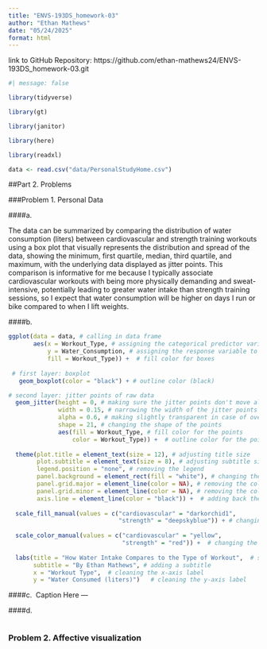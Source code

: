 ```yaml
---
title: "ENVS-193DS_homework-03"
author: "Ethan Mathews"
date: "05/24/2025"
format: html
---
```


link to GitHub Repository: https://github.com/ethan-mathews24/ENVS-193DS_homework-03.git

```r

#| message: false

library(tidyverse)

library(gt)

library(janitor)

library(here)

library(readxl)

data <- read.csv("data/PersonalStudyHome.csv")

```


##Part 2. Problems 

###Problem 1. Personal Data 


####a. 

The data can be summarized by comparing the distribution of water consumption (liters) between cardiovascular and strength training workouts using a box plot that visually represents the distribution and spread of the data, showing the minimum, first quartile, median, third quartile, and maximum, with the underlying data displayed as jitter points. This comparison is informative for me because I typically associate cardiovascular workouts with being more physically demanding and sweat-intensive, potentially leading to greater water intake than strength training sessions, so I expect that water consumption will be higher on days I run or bike compared to when I lift weights.  


####b.
```r

ggplot(data = data, # calling in data frame
       aes(x = Workout_Type, # assigning the categorical predictor variable to the x-axis
           y = Water_Consumption, # assigning the response variable to the y-axis
           fill = Workout_Type)) +  # fill color for boxes
  
 # first layer: boxplot 
   geom_boxplot(color = "black") + # outline color (black)

# second layer: jitter points of raw data   
  geom_jitter(height = 0, # making sure the jitter points don't move along y-axis
              width = 0.15, # narrowing the width of the jitter points
              alpha = 0.6, # making slightly transparent in case of overlap 
              shape = 21, # changing the shape of the points
              aes(fill = Workout_Type, # fill color for the points
                  color = Workout_Type)) +  # outline color for the points
  
  theme(plot.title = element_text(size = 12), # adjusting title size
        plot.subtitle = element_text(size = 8), # adjusting subtitle size
        legend.position = "none", # removing the legend
        panel.background = element_rect(fill = "white"), # changing the background color
        panel.grid.major = element_line(color = NA), # removing the color from the grid lines 
        panel.grid.minor = element_line(color = NA), # removing the color from the grid lines 
        axis.line = element_line(color = "black")) +  # adding back the y and x axis lines   
  
  scale_fill_manual(values = c("cardiovascular" = "darkorchid1", 
                               "strength" = "deepskyblue")) + # changing the fill of the boxplots 
  
  scale_color_manual(values = c("cardiovascular" = "yellow",
                                "strength" = "red")) +  # changing the outline color of the jitter points
  
  labs(title = "How Water Intake Compares to the Type of Workout",  # setting title
       subtitle = "By Ethan Mathews", # adding a subtitle
       x = "Workout Type",  # cleaning the x-axis label
       y = "Water Consumed (liters)")   # cleaning the y-axis label


```


####c. 
Caption Here --- 




####d.
```r






```



### Problem 2. Affective visualization










